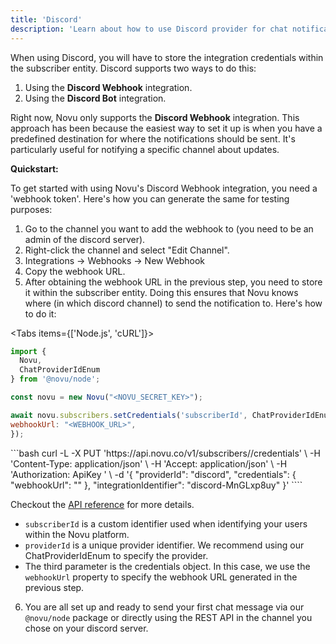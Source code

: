 ```yaml
---
title: 'Discord'
description: 'Learn about how to use Discord provider for chat notifications'
---
```



When using Discord, you will have to store the integration credentials within the subscriber entity. Discord supports two ways to do this:

1. Using the **Discord Webhook** integration.
2. Using the **Discord Bot** integration.

Right now, Novu only supports the **Discord Webhook** integration. This approach has been because the easiest way to set it up is when you have a predefined destination for where the notifications should be sent. It's particularly useful for notifying a specific channel about updates.

**Quickstart:**

To get started with using Novu's Discord Webhook integration, you need a 'webhook token'. Here's how you can generate the same for testing purposes:

1. Go to the channel you want to add the webhook to (you need to be an admin of the discord server).
2. Right-click the channel and select "Edit Channel".
3. Integrations -> Webhooks -> New Webhook
4. Copy the webhook URL.
5. After obtaining the webhook URL in the previous step, you need to store it within the subscriber entity. Doing this ensures that Novu knows where (in which discord channel) to send the notification to. Here's how to do it:

<Tabs items={['Node.js', 'cURL']}>
<Tab value="Node.js">
```javascript
import {
  Novu,
  ChatProviderIdEnum
} from '@novu/node';

const novu = new Novu("<NOVU_SECRET_KEY>");

await novu.subscribers.setCredentials('subscriberId', ChatProviderIdEnum.Discord, {
webhookUrl: "<WEBHOOK_URL>",
});

````
</Tab>
<Tab value="cURL">
```bash
curl -L -X PUT 'https://api.novu.co/v1/subscribers/<SUBSCRIBER_ID>/credentials' \
-H 'Content-Type: application/json' \
-H 'Accept: application/json' \
-H 'Authorization: ApiKey <NOVU_SECRET_KEY>' \
-d '{
  "providerId": "discord",
  "credentials": {
      "webhookUrl": "<WEBHOOK_URL>"
  },
  "integrationIdentifier": "discord-MnGLxp8uy"
}'
````

</Tab>
</Tabs>

Checkout the [API reference](/api-reference/subscribers/subscribers-v1-controller_update-subscriber-channel) for more details.

- `subscriberId` is a custom identifier used when identifying your users within the Novu platform.
- `providerId` is a unique provider identifier. We recommend using our ChatProviderIdEnum to specify the provider.
- The third parameter is the credentials object. In this case, we use the `webhookUrl` property to specify the webhook URL generated in the previous step.

6. You are all set up and ready to send your first chat message via our `@novu/node` package or directly using the REST API in the channel you chose on your discord server.
